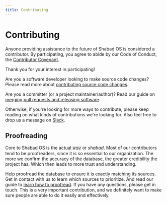 ```yaml
---
title: Contributing
---
```


# Contributing

Anyone providing assistance to the future of Shabad OS is considered a contributor. By participating, you agree to abide by our Code of Conduct, the [Contributor Covenant](/docs/community/code-of-conduct).

Thank you for your interest in participating!

Are you a software developer looking to make source code changes? Please read more about [contributing source code changes](/docs/community/coding-guidelines).

Are you a committer (or a project maintainer/author)? Read our guide on [merging pull requests and releasing software](/docs/community/maintainer-guidelines).

Otherwise, if you're looking for more ways to contribute, please keep reading on what kinds of contributions we're looking for. Also feel free to drop us a message on [Slack](https://chat.shabados.com).

## Proofreading

Core to Shabad OS is the actual ਸ਼ਬਦ or _shabad_. Most of our contributors tend to be proofreaders, since it is so essential to our organization. The more we confirm the accuracy of the database, the greater credibility the project has. Which then leads to more trust and understanding.

Help proofread the database to ensure it is exactly matching its sources. Get in contact with us to learn which sources to prioritize. And read our guide to [learn how to proofread](/support/learn-how-to-proofread). If you have any questions, please get in touch. This is a very important contribution, and we definitely want to make sure people are able to do it easily and effectively.
